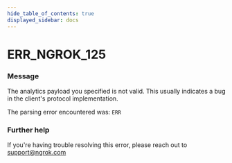 ```yaml
---
hide_table_of_contents: true
displayed_sidebar: docs
---
```



# ERR_NGROK_125

### Message

The analytics payload you specified is not valid.
This usually indicates a bug in the client's protocol implementation.

The parsing error encountered was:
`ERR`

<ErrorDetails error="err_ngrok_125" />

### Further help

If you're having trouble resolving this error, please reach out to [support@ngrok.com](mailto:support@ngrok.com?subject=Help%20with%20ERR_NGROK_125)
